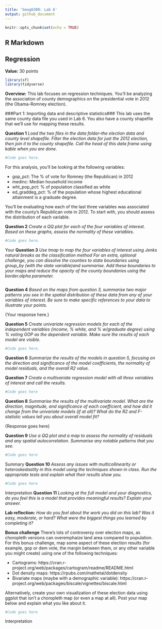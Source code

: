 ```yaml
---
title: 'Geog6300: Lab 6'
output: github_document
---
```


```r
knitr::opts_chunk$set(echo = TRUE)
```

## R Markdown

## Regression

**Value:** 30 points

```r
library(sf)
library(tidyverse)
```

**Overview:**
This lab focuses on regression techniques. You'll be analyzing the association of county demographics on the presidential vote in 2012 (the Obama-Romney election).

###Part 1: Importing data and descriptive statistics###
This lab uses the same county data file you used in Lab 6. You also have a county shapefile that we'll use for mapping these results.

**Question 1** _Load the two files in the data folder--the election data and county level shapefile. Filter the election data for just the 2012 election, then join it to the county shapefile. Call the head of this data frame using kable when you are done._

```r
#Code goes here.
```

For this analysis, you'll be looking at the following variables:

* gop_pct: The % of vote for Romney (the Republican) in 2012
* medinc: Median household income
* wht_pop_pct: % of population classified as white
* ed_graddeg_pct: % of the population whose highest educational attainment is a graduate degree.

You'll be evaluating how each of the last three variables was associated with the county's Republican vote in 2012. To start with, you should assess the distribution of each variable.

**Question 2** _Create a QQ plot for each of the four variables of interest. Based on these graphs, assess the normality of these variables._

```r
#Code goes here.
```

{Your assessment of the variables' normality goes here.}

**Question 3** _Use tmap to map the four variables of interest using Jenks natural breaks as the classification method For an extra, optional challenge, you can dissolve the counties to state boundaries using group_by (with the state variable)and summarise. Add these boundaries to your maps and reduce the opacity of the county boundaries using the border.alpha parameter._

```r

```


**Question 4** _Based on the maps from question 3, summarise two major patterns you see in the spatial distribution of these data from any of your variables of interest. Be sure to make specific references to your data to illustrate your points._

{Your response here.}


**Question 5** _Create univariate regression models for each of the independent variables (income, % white, and % w/graduate degree) using % voting GOP as the dependent variable. Make sure the results of each model are visible._

```r
#Code goes here.
```

**Question 6** _Summarize the results of the models in question 5, focusing on the direction and significance of the model coefficients, the normality of model residuals, and the overall R2 value._

**Question 7** _Create a multivariate regression model with all three variables of interest and call the results._

```r
#Code goes here
```

**Question 8** _Summarise the results of the multivariate model. What are the direction, magnitude, and significance of each coefficient, and how did it change from the univariate models (if at all)? What do the R2 and F-statistic values tell you about overall model fit?_

{Response goes here}

**Question 9** _Use a QQ plot and a map to assess the normality of residuals and any spatial autocorrelation. Summarise any notable patterns that you see._

```r
#Code goes here
```

{Summary goes here}

**Question 10** _Assess any issues with multicollinearity or heteroskedastity in this model using the techniques shown in class. Run the appropriate tests and explain what their results show you._

```r
#Code goes here
```

{Interpretation goes here}

**Question 11** _Looking at the full model and your diagnostics, do you feel this is a model that provides meaningful results? Explain your answer._

**Lab reflection:** _How do you feel about the work you did on this lab? Was it easy, moderate, or hard? What were the biggest things you learned by completing it?_


**Bonus challenge**
There's lots of controversy over election maps, as choropleth versions can overemphaize land area compared to population. For this bonus challenge, map some aspect of these election results (for example, gop or dem vote, the margin between them, or any other variable you might create) using one of the following techniques:

* Cartograms: https://cran.r-project.org/web/packages/cartogram/readme/README.html
* Dot density maps: https://rpubs.com/mathetal/dotdensity
* Bivariate maps (maybe with a demographic variable): https://cran.r-project.org/web/packages/biscale/vignettes/biscale.html

Alternatively, create your own visualization of these election data using ggplot that isn't a choropleth map (or even a map at all). Post your map below and explain what you like about it.

```r
#Code goes here
```

{Interpretation goes here.}

